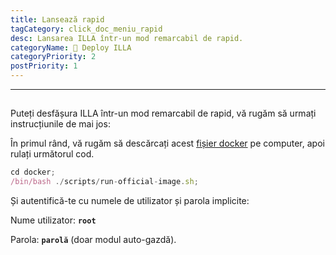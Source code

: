 ```yaml
---
title: Lansează rapid
tagCategory: click_doc_meniu_rapid
desc: Lansarea ILLA într-un mod remarcabil de rapid.
categoryName: 👷 Deploy ILLA
categoryPriority: 2
postPriority: 1
---
```


* * *

## <h2 hidden>Quickly Deploy</h2>

Puteți desfășura ILLA într-un mod remarcabil de rapid, vă rugăm să urmați instrucțiunile de mai jos:

În primul rând, vă rugăm să descărcați acest [fișier docker](https://github.com/illacloud/deploy-illa-manually/tree/main/docker) pe computer, apoi rulați următorul cod.

```jsx
cd docker;
/bin/bash ./scripts/run-official-image.sh;
```

Și autentifică-te cu numele de utilizator și parola implicite:

Nume utilizator: **`root`**

Parola: **`parolă`** (doar modul auto-gazdă).
